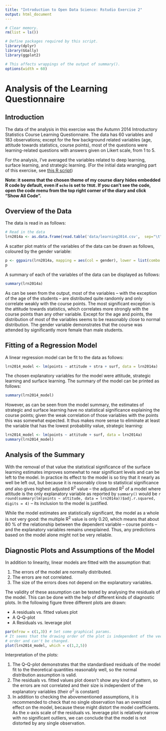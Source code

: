 ```yaml
---
title: "Introduction to Open Data Science: Rstudio Exercise 2"
output: html_document
---
```


```r
# Clear memory.
rm(list = ls())

# Define packages required by this script.
library(dplyr)
library(GGally)
library(ggplot2)

# This affects wrappings of the output of summary().
options(width = 60)
```

# Analysis of the Learning Questionnaire

<!-- *Describe the work you have done this week and summarize your learning.*

- Describe your work and results clearly. 
- Assume the reader has an introductory course level understanding of writing and reading R code as well as statistical methods
- Assume the reader has no previous knowledge of your data or the more advanced methods you are using  
-->

## Introduction

The data of the analysis in this exercise was the Autumn 2014 Introductory Statistics Course Learning Questionnaire. The data has 60 variables and 183 observations; except for the few background related variables (age, attitude towards statistics, course points), most of the questions were learning-related questions with answers given on Likert scale, from 1 to 5.

For the analysis, I've averaged the variables related to deep learning, surface learning, and strategic learning. (For the initial data wrangling part of this exercise, see [this R script](https://github.com/pinjaliina/IODS-project/blob/master/data/create_learning2014.R))

**Note: it seems that the chosen theme of my course diary hides embedded R code by default, even if ```echo``` is set to ```TRUE```. If you can't see the code, open the code menu from the top right corner of the diary and click “Show All Code”.**

## Overview of the Data

The data is read in as follows:
```r
# Read in the data
lrn2014a <- as.data.frame(read.table('data/learning2014.csv',  sep="\t", header=TRUE))
```

A scatter plot matrix of the variables of the data can be drawn as follows, coloured by the gender variable:
```r
p <- ggpairs(lrn2014a, mapping = aes(col = gender), lower = list(combo = wrap("facethist", bins = 20)))
p
```

A summary of each of the variables of the data can be displayed as follows:
```r
summary(lrn2014a)
```

As can be seen from the output, most of the variables – with the exception of the age of the students – are distributed quite randomly and only correlate weakly with the course points. The most significant exception is the attitude towards statistics, which correlates more strongly with the course points than any other variable. Except for the age and points, the distribution of most of the variables seems to be reasonably close to normal distribution. The gender variable demonstrates that the course was attended by significantly more female than male students.

## Fitting of a Regression Model

A linear regression model can be fit to the data as follows:
```r
lrn2014_model <- lm(points ~ attitude + stra + surf, data = lrn2014a)
```

The chosen explanatory variables for the model were attitude, strategic learning and surface learning. The summary of the model can be printed as follows:
```r
summary(lrn2014_model)
```

However, as can be seen from the model summary, the estimates of strategic and surface learning have no statistical significance explaining the course points; given the weak correlation of those variables with the points this was somewhat expected. It thus makes more sense to eliminate at least the variable that has the lowest probability value, strategic learning:
```r
lrn2014_model <- lm(points ~ attitude + surf, data = lrn2014a)
summary(lrn2014_model)
```

## Analysis of the Summary

With the removal of that value the statistical significance of the surface learning estimates improves somewhat to near significant levels and can be left to the model. In practice its effect to the model is so tiny that it nearly as well be left out, but because it is reasonably close to statistical significance *and* also gives highest adjusted R<sup>2</sup> value – the adjusted R<sup>2</sup> of a model where attitude is the only explanatory variable as reported by ```summary()``` would be `r round(summary(lm(points ~ attitude, data = lrn2014a))$adj.r.squared, digits = 4)` – its inclusion to the model is justified.

While the model estimates are statistically significant, the model as a whole is not very good: the multiple R<sup>2</sup> value is only 0.20, which means that about 80 % of the relationship between the dependent variable – course points – and the explanatory variables remains unexplained. Thus, any predictions based on the model alone might not be very reliable.

## Diagnostic Plots and Assumptions of the Model

In addition to linearity, linear models are fitted with the assumption that:

1. The errors of the model are normally distributed.
2. The errors are not correlated.
3. The size of the errors does not depend on the explanatory variables.

The validity of these assumption can be tested by analysing the residuals of the model. This can be done with the help of different kinds of diagnostic plots. In the following figure three different plots are drawn:

* A residuals vs. fitted values plot
* A Q–Q-plot
* A Residuals vs. leverage plot

```r
par(mfrow = c(1,3)) # Set some graphical params.
# It seems that the drawing order of the plot is independent of the vector
# order and can't be changed.
plot(lrn2014_model, which = c(1,2,5))
```

Interpretation of the plots:

1. The Q–Q-plot demonstrates that the standardised residuals of the model fit to the theoretical quantities reasonably well, so the normal distribution assumption is valid.
2. The residuals vs. fitted values plot doesn't show any kind of pattern, so the errors are not correlated and their size is independent of the explanatory variables (their σ<sup>2</sup> is constant)
3. In addition to checking the abovementioned assumptions, it is recommended to check that no single observation has an oversized effect on the model, because these might distort the model coefficients. As the x-axis scale of the residuals vs. leverage plot is relatively narrow with no significant outliers, we can conclude that the model is not distorted by any single observation.